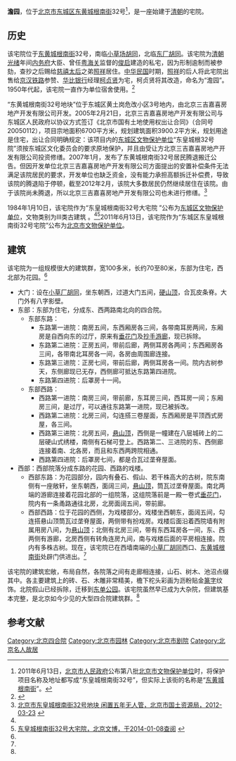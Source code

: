 {{文物保护单位
|级别 = 省级
|省区市 = 北京市
|图片 = 
|名称 = 东城区东皇城根南街32号宅院
|编号 = 8-4
|分类 = 古建筑
|时代 = [[清|清]]
|所在 = [[东城区_(北京市)|东城区]][[东黄城根南街|东黄城根南街]]32号
|登录 = 2011年6月13日
}}

'''澹园'''，位于[[北京市|北京市]][[东城区_(北京市)|东城区]][[东黄城根南街|东黄城根南街]]32号<ref>2011年6月13日，[[北京市人民政府|北京市人民政府]]公布第八批[[北京市文物保护单位|北京市文物保护单位]]时，将保护项目名称及地址都写成“东皇城根南街32号”，但实际上该街的名称是“[[东黄城根南街|东黄城根南街]]”。</ref>，是一座始建于[[清朝|清朝]]的宅院。

==历史==
该宅院位于[[东黄城根南街|东黄城根南街]]32号，南临[[小草场胡同|小草场胡同]]，北临[[东厂胡同|东厂胡同]]。该宅院为[[清朝|清朝]][[光绪|光绪]]年间[[内务府|内务府]]大臣、曾任[[粤海关|粤海关]]监督的[[俊启|俊启]]建造的私宅，因为形制逾制而被参劾，查抄之后赐给[[慈禧太后|慈禧太后]]之弟[[照祥|照祥]]居住。[[中华民国|中华民国]]时期，[[照祥|照祥]]的后人将此宅院出售给[[京汉铁路|京汉铁路]]参赞、[[华比银行|华比银行]]经理[[柯贞贤|柯贞贤]]为宅，柯贞贤将其改造，命名为“澹园”。1950年代起，该宅院一直作为单位宿舍使用。<ref name=dhly>{{Cite web |url=http://www.bjdclib.com/subdb/laneculture/yard/200906/t20090621_2197.html |title=东皇城根南街32号，东华流韵，于2014-01-08查阅 |accessdate=2014-01-08 |archive-date=2014-01-08 |archive-url=https://web.archive.org/web/20140108125627/http://www.bjdclib.com/subdb/laneculture/yard/200906/t20090621_2197.html |dead-url=no }}</ref>

“东黄城根南街32号地块”位于东城区黄土岗危改小区3号地内，由北京三吉嘉喜房地产开发有限公司开发。2005年2月21日，北京三吉嘉喜房地产开发有限公司与东城区人民政府以协议方式签订《北京市国有土地使用权出让合同》（合同号20050112），项目宗地面积6700平方米，规划建筑面积3900.2平方米，规划用途是住宅，出让合同明确规定：该项目内的[[东城区文物保护单位|东城区文物保护单位]]“东皇城根32号院”须按东城区文化委员会的要求原地保护，并且由受让方北京三吉嘉喜房地产开发有限公司投资修缮。2007年1月，发布了东黄城根南街32号居民腾退搬迁公告。但因开发单位北京三吉嘉喜房地产开发有限公司方面提出的安置补偿条件无法满足该院居民的要求，开发单位也缺乏资金，没有能力承担高额拆迁补偿费，导致该院的腾退陷于停顿，截至2012年2月，该院大多数居民仍然继续居住在该院。由于该院尚未腾退，所以北京三吉嘉喜房地产开发有限公司也未进行修缮。<ref>[http://www.bjgtj.gov.cn/tabid/3505/Default.aspx?M.ID=11069 北京市东皇城根南街32号地块 闲置五年无人管，北京市国土资源局，2012-03-23] {{webarchive|url=https://web.archive.org/web/20140108123015/http://www.bjgtj.gov.cn/tabid/3505/Default.aspx?M.ID=11069 |date=2014-01-08 }}</ref>

1984年1月10日，该宅院作为“东皇城根南街32号大宅院 ”公布为[[东城区文物保护单位|东城区文物保护单位]]，文物类别为Ⅲ类古建筑 。<ref name=dhly/><ref>[http://english.bjww.gov.cn/wbdw/view_qb_Info.asp?id=266 东皇城根南街32号大宅院，北京文博，于2014-01-08查阅] {{webarchive|url=https://web.archive.org/web/20140108122828/http://english.bjww.gov.cn/wbdw/view_qb_Info.asp?id=266 |date=2014-01-08 }}</ref>2011年6月13日，该宅院作为“东城区东皇城根南街32号宅院”公布为[[北京市文物保护单位|北京市文物保护单位]]。

==建筑==
该宅院为一组规模很大的建筑群，宽100多米，长约70至80米，东部为住宅，西北部为花园。<ref name=dhly/>
*大门：设在[[小草厂胡同|小草厂胡同]]，坐东朝西，过道大门五间，[[硬山顶|硬山顶]]，合瓦皮条脊。大门外有八字影壁。
*东部：东部为住宅，分成东、西两路南北向的四合院。
**东部东路：
***东路第一进院：南房五间，东西厢房各三间，各带南耳房两间，东厢房是自西向东的过厅，原来有[[垂花门|垂花门]]及[[抄手游廊|抄手游廊]]，现已拆除。
***东路第二进院：正房五间，带前后廊，两侧耳房各两间；东西厢房各三间，各带南北耳房各一间，各房由周围廊连接。
***东路第三进院：正房七间，带前后廊，两侧耳房各一间。院内古树参天，东侧廊现已无存，西侧廊可抵达东路第四进院。
***东路第四进院：后罩房十一间。
**东部西路：
***西路第一进院：南房三间，带前廊，东耳房三间，西耳房一间；东厢房三间，是过厅，可以通往东路第一进院，现已被拆改。
***西路第二进院：北房三间，勾连搭三卷屋面，东西厢房是平顶西式房屋，各三间。
***西路第三进院：北房五间，[[悬山顶|悬山顶]]，西侧是一幢建在八层城砖上的二层硬山式绣楼，南侧有石梯可登上。西路第二、三进院的东、西侧廊连接着南、北各房，而且和东西两跨院相通。
***西路第四进院：后罩房七间，都是合瓦过垄脊屋面。
*西部：西部院落分成东路的花园、西路的戏楼。
**西部东路：为花园部分，园内有叠石、假山、若干株高大的古树，院东南侧有一座敞轩，坐东朝西，面阔三间，[[悬山顶|悬山顶]]，筒瓦过垄脊屋面。南北两端的游廊连接着花园北部的一组院落，这组院落前是一殿一卷式[[垂花门|垂花门]]，院内有一条甬路通往北房，北房面阔五间，带前廊。
**西部西路：位于花园的西侧，为戏楼部分。戏楼坐西朝东，面阔五间，勾连搭悬山顶筒瓦过垄脊屋面，两侧带有扮戏房。戏楼后面沿着西院墙有附属用房八间，为[[悬山顶|悬山顶]]；北侧有北房三间，带有东西耳房各一间，东、西两侧有游廊，北房西侧有转角连房九间，南与戏楼后面的平房相连接。院内有多株古树。现在，该宅院已在西墙南端的[[小草厂胡同|小草厂胡同]]西口、[[东黄城根南街|东黄城根南街]]处辟门供进出。<ref name=dhly/>

该宅院的建筑宏敞，布局自然，各院落之间有走廊相连接，山石、树木、池沼点缀其中。各主要建筑上的砖、石、木雕非常精美，檐下柁头彩画为沥粉贴金[[篆字|篆字]]纹饰。北院假山已经拆除，迁移到[[东单公园|东单公园]]。该宅院虽然早已成为大杂院，但建筑基本完整，是北京如今少见的大型四合院建筑群。<ref name=dhly/>

==参考文献==
{{reflist}}

{{北京市文物保护单位}}
[[Category:北京四合院|Category:北京四合院]]
[[Category:北京市园林|Category:北京市园林]]
[[Category:北京市剧院|Category:北京市剧院]]
[[Category:北京名人故居|Category:北京名人故居]]